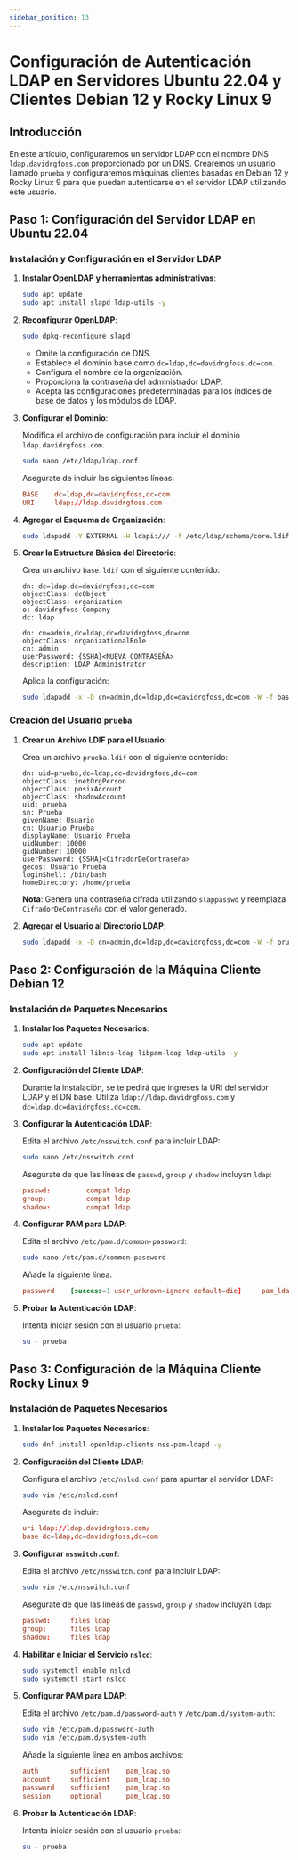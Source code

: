 ```yaml
---
sidebar_position: 13
---
```


# Configuración de Autenticación LDAP en Servidores Ubuntu 22.04 y Clientes Debian 12 y Rocky Linux 9

## Introducción

En este artículo, configuraremos un servidor LDAP con el nombre DNS `ldap.davidrgfoss.com` proporcionado por un DNS. Crearemos un usuario llamado `prueba` y configuraremos máquinas clientes basadas en Debian 12 y Rocky Linux 9 para que puedan autenticarse en el servidor LDAP utilizando este usuario.

## Paso 1: Configuración del Servidor LDAP en Ubuntu 22.04

### Instalación y Configuración en el Servidor LDAP

1. **Instalar OpenLDAP y herramientas administrativas**:

   ```bash
   sudo apt update
   sudo apt install slapd ldap-utils -y
   ```

2. **Reconfigurar OpenLDAP**:

   ```bash
   sudo dpkg-reconfigure slapd
   ```

   - Omite la configuración de DNS.
   - Establece el dominio base como `dc=ldap,dc=davidrgfoss,dc=com`.
   - Configura el nombre de la organización.
   - Proporciona la contraseña del administrador LDAP.
   - Acepta las configuraciones predeterminadas para los índices de base de datos y los módulos de LDAP.

3. **Configurar el Dominio**:

   Modifica el archivo de configuración para incluir el dominio `ldap.davidrgfoss.com`.

   ```bash
   sudo nano /etc/ldap/ldap.conf
   ```

   Asegúrate de incluir las siguientes líneas:

   ```conf
   BASE    dc=ldap,dc=davidrgfoss,dc=com
   URI     ldap://ldap.davidrgfoss.com
   ```

4. **Agregar el Esquema de Organización**:

   ```bash
   sudo ldapadd -Y EXTERNAL -H ldapi:/// -f /etc/ldap/schema/core.ldif
   ```

5. **Crear la Estructura Básica del Directorio**:

   Crea un archivo `base.ldif` con el siguiente contenido:

   ```ldif
   dn: dc=ldap,dc=davidrgfoss,dc=com
   objectClass: dcObject
   objectClass: organization
   o: davidrgfoss Company
   dc: ldap

   dn: cn=admin,dc=ldap,dc=davidrgfoss,dc=com
   objectClass: organizationalRole
   cn: admin
   userPassword: {SSHA}<NUEVA_CONTRASEÑA>
   description: LDAP Administrator
   ```

   Aplica la configuración:

   ```bash
   sudo ldapadd -x -D cn=admin,dc=ldap,dc=davidrgfoss,dc=com -W -f base.ldif
   ```

### Creación del Usuario `prueba`

1. **Crear un Archivo LDIF para el Usuario**:

   Crea un archivo `prueba.ldif` con el siguiente contenido:

   ```ldif
   dn: uid=prueba,dc=ldap,dc=davidrgfoss,dc=com
   objectClass: inetOrgPerson
   objectClass: posixAccount
   objectClass: shadowAccount
   uid: prueba
   sn: Prueba
   givenName: Usuario
   cn: Usuario Prueba
   displayName: Usuario Prueba
   uidNumber: 10000
   gidNumber: 10000
   userPassword: {SSHA}<CifradorDeContraseña>
   gecos: Usuario Prueba
   loginShell: /bin/bash
   homeDirectory: /home/prueba
   ```

   **Nota**: Genera una contraseña cifrada utilizando `slappasswd` y reemplaza `CifradorDeContraseña` con el valor generado.

2. **Agregar el Usuario al Directorio LDAP**:

   ```bash
   sudo ldapadd -x -D cn=admin,dc=ldap,dc=davidrgfoss,dc=com -W -f prueba.ldif
   ```

## Paso 2: Configuración de la Máquina Cliente Debian 12

### Instalación de Paquetes Necesarios

1. **Instalar los Paquetes Necesarios**:

   ```bash
   sudo apt update
   sudo apt install libnss-ldap libpam-ldap ldap-utils -y
   ```

2. **Configuración del Cliente LDAP**:

   Durante la instalación, se te pedirá que ingreses la URI del servidor LDAP y el DN base. Utiliza `ldap://ldap.davidrgfoss.com` y `dc=ldap,dc=davidrgfoss,dc=com`.

3. **Configurar la Autenticación LDAP**:

   Edita el archivo `/etc/nsswitch.conf` para incluir LDAP:

   ```bash
   sudo nano /etc/nsswitch.conf
   ```

   Asegúrate de que las líneas de `passwd`, `group` y `shadow` incluyan `ldap`:

   ```conf
   passwd:         compat ldap
   group:          compat ldap
   shadow:         compat ldap
   ```

4. **Configurar PAM para LDAP**:

   Edita el archivo `/etc/pam.d/common-password`:

   ```bash
   sudo nano /etc/pam.d/common-password
   ```

   Añade la siguiente línea:

   ```conf
   password    [success=1 user_unknown=ignore default=die]     pam_ldap.so
   ```

5. **Probar la Autenticación LDAP**:

   Intenta iniciar sesión con el usuario `prueba`:

   ```bash
   su - prueba
   ```

## Paso 3: Configuración de la Máquina Cliente Rocky Linux 9

### Instalación de Paquetes Necesarios

1. **Instalar los Paquetes Necesarios**:

   ```bash
   sudo dnf install openldap-clients nss-pam-ldapd -y
   ```

2. **Configuración del Cliente LDAP**:

   Configura el archivo `/etc/nslcd.conf` para apuntar al servidor LDAP:

   ```bash
   sudo vim /etc/nslcd.conf
   ```

   Asegúrate de incluir:

   ```conf
   uri ldap://ldap.davidrgfoss.com/
   base dc=ldap,dc=davidrgfoss,dc=com
   ```

3. **Configurar `nsswitch.conf`**:

   Edita el archivo `/etc/nsswitch.conf` para incluir LDAP:

   ```bash
   sudo vim /etc/nsswitch.conf
   ```

   Asegúrate de que las líneas de `passwd`, `group` y `shadow` incluyan `ldap`:

   ```conf
   passwd:     files ldap
   group:      files ldap
   shadow:     files ldap
   ```

4. **Habilitar e Iniciar el Servicio `nslcd`**:

   ```bash
   sudo systemctl enable nslcd
   sudo systemctl start nslcd
   ```

5. **Configurar PAM para LDAP**:

   Edita el archivo `/etc/pam.d/password-auth` y `/etc/pam.d/system-auth`:

   ```bash
   sudo vim /etc/pam.d/password-auth
   sudo vim /etc/pam.d/system-auth
   ```

   Añade la siguiente línea en ambos archivos:

   ```conf
   auth        sufficient    pam_ldap.so
   account     sufficient    pam_ldap.so
   password    sufficient    pam_ldap.so
   session     optional      pam_ldap.so
   ```

6. **Probar la Autenticación LDAP**:

   Intenta iniciar sesión con el usuario `prueba`:

   ```bash
   su - prueba
   ```

